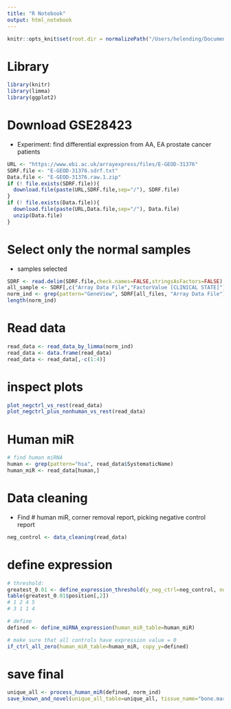 ```yaml
---
title: "R Notebook"
output: html_notebook
---
```

```r
knitr::opts_knit$set(root.dir = normalizePath("/Users/helending/Documents/BCB330/code/normal_tissues/bone_marrow"))
```
# Library
```r
library(knitr)
library(limma)
library(ggplot2)
```

# Download GSE28423
* Experiment: find differential expression from AA, EA prostate cancer patients
```r
URL <- "https://www.ebi.ac.uk/arrayexpress/files/E-GEOD-31376"
SDRF.file <- "E-GEOD-31376.sdrf.txt"
Data.file <- "E-GEOD-31376.raw.1.zip"
if (! file.exists(SDRF.file)){
  download.file(paste(URL,SDRF.file,sep="/"), SDRF.file)
}
if (! file.exists(Data.file)){
  download.file(paste(URL,Data.file,sep="/"), Data.file)
  unzip(Data.file)
}
```

# Select only the normal samples
* samples selected
```r
SDRF <- read.delim(SDRF.file,check.names=FALSE,stringsAsFactors=FALSE)
all_sample <- SDRF[,c("Array Data File","FactorValue [CLINICAL STATE]")]
norm_ind <- grep(pattern="GeneView", SDRF[all_files, "Array Data File"], inv=T)
length(norm_ind)
```

# Read data
```r
read_data <- read_data_by_limma(norm_ind)
read_data <- data.frame(read_data)
read_data <- read_data[,-c(1:4)]
```

# inspect plots
```r
plot_negctrl_vs_rest(read_data)
plot_negctrl_plus_nonhuman_vs_rest(read_data)
```
# Human miR
```r
# find human miRNA
human <- grep(pattern="hsa", read_data$SystematicName)
human_miR <- read_data[human,]
```

# Data cleaning
* Find # human miR, corner removal report, picking negative control report
```r
neg_control <- data_cleaning(read_data)
```
# define expression
```r
# threshold: 
greatest_0.01 <- define_expression_threshold(y_neg_ctrl=neg_control, norm_ind=length(norm_ind))
table(greatest_0.01$position[,2])
# 1 2 4 5 
# 3 1 1 4 

# define 
defined <- define_miRNA_expression(human_miR_table=human_miR)

# make sure that all controls have expression value = 0
if_ctrl_all_zero(human_miR_table=human_miR, copy_y=defined)
```
# save final
```r
unique_all <- process_human_miR(defined, norm_ind)
save_known_and_novel(unique_all_table=unique_all, tissue_name="bone.marrow")
```